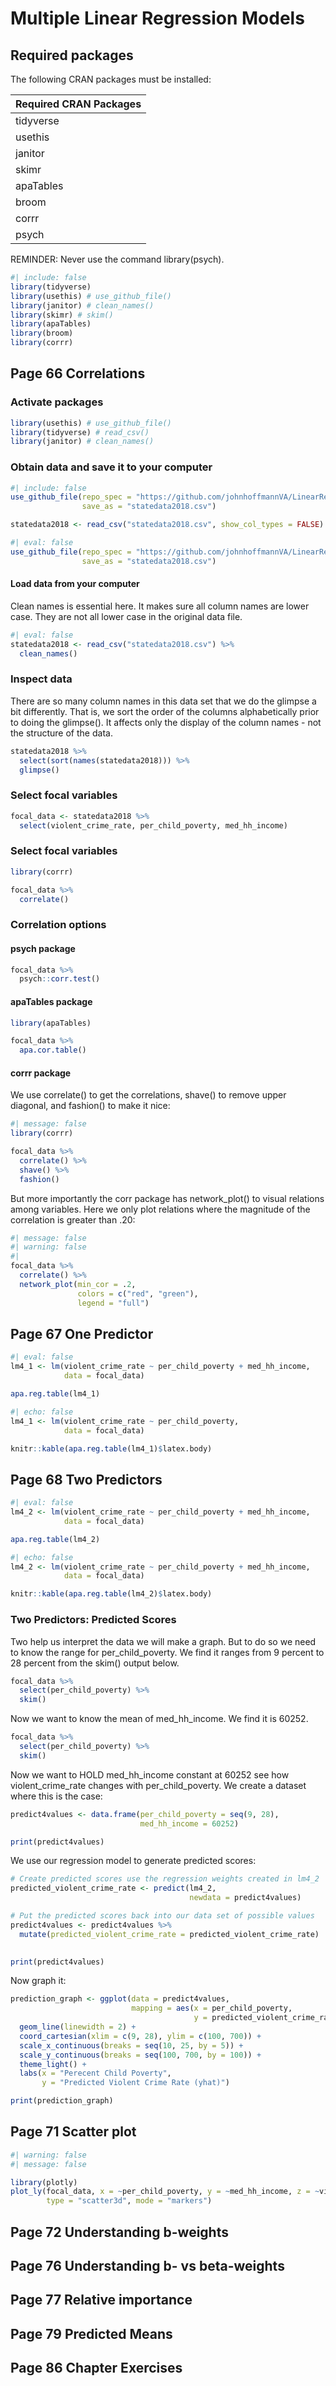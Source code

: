 # Multiple Linear Regression Models

## Required packages

The following CRAN packages must be installed:

| Required CRAN Packages |
|------------------------|
| tidyverse              |
| usethis                |
| janitor                |
| skimr                  |
| apaTables              |
| broom                  |
| corrr                  |
| psych                  |

REMINDER: Never use the command library(psych).

```r
#| include: false
library(tidyverse)
library(usethis) # use_github_file() 
library(janitor) # clean_names() 
library(skimr) # skim()
library(apaTables)
library(broom)
library(corrr)
```

## Page 66 Correlations

### Activate packages

```r
library(usethis) # use_github_file()
library(tidyverse) # read_csv() 
library(janitor) # clean_names() 
```

### Obtain data and save it to your computer

```r
#| include: false
use_github_file(repo_spec = "https://github.com/johnhoffmannVA/LinearRegression/blob/main/StateData2018.csv",
                save_as = "statedata2018.csv")

statedata2018 <- read_csv("statedata2018.csv", show_col_types = FALSE) %>% clean_names()
```

```r
#| eval: false
use_github_file(repo_spec = "https://github.com/johnhoffmannVA/LinearRegression/blob/main/StateData2018.csv",
                save_as = "statedata2018.csv")
```

#### Load data from your computer

Clean names is essential here. It makes sure all column names are lower case. They are not all lower case in the original data file.

```r
#| eval: false
statedata2018 <- read_csv("statedata2018.csv") %>% 
  clean_names()
```

### Inspect data

There are so many column names in this data set that we do the glimpse a bit differently. That is, we sort the order of the columns alphabetically prior to doing the glimpse(). It affects only the display of the column names - not the structure of the data.

```r
statedata2018 %>% 
  select(sort(names(statedata2018))) %>%
  glimpse()  
```

### Select focal variables

```r
focal_data <- statedata2018 %>%
  select(violent_crime_rate, per_child_poverty, med_hh_income)
```

### Select focal variables

```r
library(corrr)

focal_data %>% 
  correlate()
```

### Correlation options

#### psych package

```r
focal_data %>% 
  psych::corr.test()
```

#### apaTables package

```r
library(apaTables)

focal_data %>% 
  apa.cor.table()
```

#### corrr package

We use correlate() to get the correlations, shave() to remove upper diagonal, and fashion() to make it nice:

```r
#| message: false
library(corrr)

focal_data %>% 
  correlate() %>%
  shave() %>%
  fashion()
```

But more importantly the corr package has network_plot() to visual relations among variables. Here we only plot relations where the magnitude of the correlation is greater than .20:

```r
#| message: false
#| warning: false
#| 
focal_data %>% 
  correlate() %>%
  network_plot(min_cor = .2,
               colors = c("red", "green"), 
               legend = "full")
```

## Page 67 One Predictor

```r
#| eval: false
lm4_1 <- lm(violent_crime_rate ~ per_child_poverty + med_hh_income,
            data = focal_data)

apa.reg.table(lm4_1)

```

```r
#| echo: false
lm4_1 <- lm(violent_crime_rate ~ per_child_poverty,
            data = focal_data)

knitr::kable(apa.reg.table(lm4_1)$latex.body)
```



## Page 68 Two Predictors

```r
#| eval: false
lm4_2 <- lm(violent_crime_rate ~ per_child_poverty + med_hh_income,
            data = focal_data)

apa.reg.table(lm4_2)

```

```r
#| echo: false
lm4_2 <- lm(violent_crime_rate ~ per_child_poverty + med_hh_income,
            data = focal_data)

knitr::kable(apa.reg.table(lm4_2)$latex.body)
```

### Two Predictors: Predicted Scores


Two help us interpret the data we will make a graph. But to do so we need to know the range for per_child_poverty. We find it ranges from 9 percent to 28 percent from the skim() output below.

```r
focal_data %>%
  select(per_child_poverty) %>%
  skim()
```


Now we want to know the mean of med_hh_income. We find it is 60252.

```r
focal_data %>%
  select(per_child_poverty) %>%
  skim()
```


Now we want to HOLD med_hh_income constant at 60252 see how violent_crime_rate changes with  per_child_poverty. We create a dataset where this is the case:

```r

predict4values <- data.frame(per_child_poverty = seq(9, 28), 
                             med_hh_income = 60252)

print(predict4values)
```

We use our regression model to generate predicted scores:

```r

# Create predicted scores use the regression weights created in lm4_2
predicted_violent_crime_rate <- predict(lm4_2, 
                                        newdata = predict4values)

# Put the predicted scores back into our data set of possible values
predict4values <- predict4values %>%
  mutate(predicted_violent_crime_rate = predicted_violent_crime_rate)
  

print(predict4values)  
```


Now graph it:

```r
prediction_graph <- ggplot(data = predict4values,
                           mapping = aes(x = per_child_poverty,
                                         y = predicted_violent_crime_rate)) +
  geom_line(linewidth = 2) +
  coord_cartesian(xlim = c(9, 28), ylim = c(100, 700)) +
  scale_x_continuous(breaks = seq(10, 25, by = 5)) +
  scale_y_continuous(breaks = seq(100, 700, by = 100)) +
  theme_light() +
  labs(x = "Perecent Child Poverty",
       y = "Predicted Violent Crime Rate (yhat)")

print(prediction_graph)
```


## Page 71 Scatter plot

```r
#| warning: false
#| message: false

library(plotly)
plot_ly(focal_data, x = ~per_child_poverty, y = ~med_hh_income, z = ~violent_crime_rate,
        type = "scatter3d", mode = "markers")
```


## Page 72 Understanding b-weights

## Page 76 Understanding b- vs beta-weights

## Page 77 Relative importance

## Page 79 Predicted Means

## Page 86 Chapter Exercises





